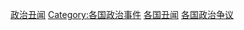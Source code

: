 {{Categories by country|nocat}}
[[Category:政治丑闻|]]
[[Category:各国政治事件|Category:各国政治事件]]
[[Category:各国丑闻|]]
[[Category:各国政治争议|]]